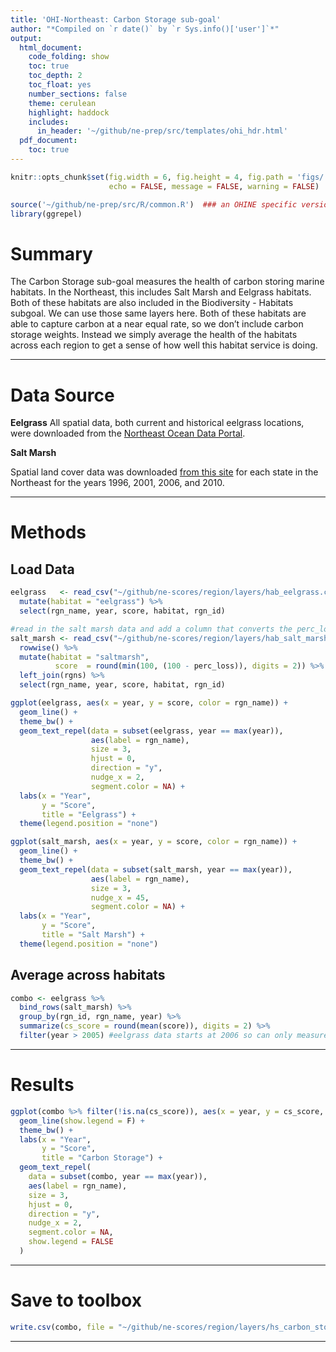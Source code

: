 ```yaml
---
title: 'OHI-Northeast: Carbon Storage sub-goal'
author: "*Compiled on `r date()` by `r Sys.info()['user']`*"
output: 
  html_document:
    code_folding: show
    toc: true
    toc_depth: 2
    toc_float: yes
    number_sections: false
    theme: cerulean
    highlight: haddock
    includes: 
      in_header: '~/github/ne-prep/src/templates/ohi_hdr.html'
  pdf_document:
    toc: true
---
```



``` r
knitr::opts_chunk$set(fig.width = 6, fig.height = 4, fig.path = 'figs/',
                      echo = FALSE, message = FALSE, warning = FALSE)

source('~/github/ne-prep/src/R/common.R')  ### an OHINE specific version of common.R
library(ggrepel)
```

# Summary

The Carbon Storage sub-goal measures the health of carbon storing marine habitats. In the Northeast, this includes Salt Marsh and Eelgrass habitats. Both of these habitats are also included in the Biodiversity - Habitats subgoal. We can use those same layers here. Both of these habitats are able to capture carbon at a near equal rate, so we don't include carbon storage weights. Instead we simply average the health of the habitats across each region to get a sense of how well this habitat service is doing.

***

# Data Source

**Eelgrass**
All spatial data, both current and historical eelgrass locations, were downloaded from the [Northeast Ocean Data Portal](https://www.northeastoceandata.org/data-explorer/?habitat|biological).

**Salt Marsh**

Spatial land cover data was downloaded [from this site](https://coast.noaa.gov/ccapftp/#/) for each state in the Northeast for the years 1996, 2001, 2006, and 2010.

***
  
# Methods

## Load Data

```r
eelgrass   <- read_csv("~/github/ne-scores/region/layers/hab_eelgrass.csv") %>%
  mutate(habitat = "eelgrass") %>%
  select(rgn_name, year, score, habitat, rgn_id)

#read in the salt marsh data and add a column that converts the perc_loss to a score between 0 and 100
salt_marsh <- read_csv("~/github/ne-scores/region/layers/hab_salt_marsh.csv") %>%
  rowwise() %>%
  mutate(habitat = "saltmarsh",
          score  = round(min(100, (100 - perc_loss)), digits = 2)) %>% #prevents score from going above 100
  left_join(rgns) %>%
  select(rgn_name, year, score, habitat, rgn_id)
```

```r
ggplot(eelgrass, aes(x = year, y = score, color = rgn_name)) +
  geom_line() +
  theme_bw() +
  geom_text_repel(data = subset(eelgrass, year == max(year)),
                  aes(label = rgn_name),
                  size = 3,
                  hjust = 0,
                  direction = "y",
                  nudge_x = 2,
                  segment.color = NA) +
  labs(x = "Year",
       y = "Score",
       title = "Eelgrass") +
  theme(legend.position = "none")

```
```r
ggplot(salt_marsh, aes(x = year, y = score, color = rgn_name)) +
  geom_line() +
  theme_bw() +
  geom_text_repel(data = subset(salt_marsh, year == max(year)),
                  aes(label = rgn_name),
                  size = 3,
                  nudge_x = 45,
                  segment.color = NA) +
  labs(x = "Year",
       y = "Score",
       title = "Salt Marsh") +
  theme(legend.position = "none")
```

## Average across habitats

```r
combo <- eelgrass %>%
  bind_rows(salt_marsh) %>%
  group_by(rgn_id, rgn_name, year) %>%
  summarize(cs_score = round(mean(score)), digits = 2) %>%
  filter(year > 2005) #eelgrass data starts at 2006 so can only measure CS for overlapping years
```


***

# Results

```r
ggplot(combo %>% filter(!is.na(cs_score)), aes(x = year, y = cs_score, color = rgn_name)) +
  geom_line(show.legend = F) +
  theme_bw() +
  labs(x = "Year",
       y = "Score",
       title = "Carbon Storage") +
  geom_text_repel(
    data = subset(combo, year == max(year)),
    aes(label = rgn_name),
    size = 3,
    hjust = 0,
    direction = "y",
    nudge_x = 2,
    segment.color = NA,
    show.legend = FALSE
  )
```


***

# Save to toolbox

```r
write.csv(combo, file = "~/github/ne-scores/region/layers/hs_carbon_storage.csv")
```


***



